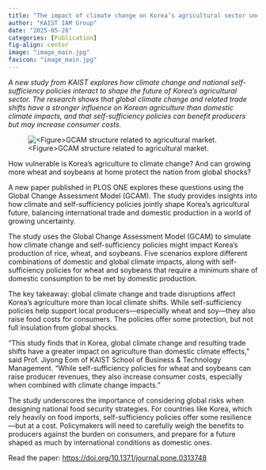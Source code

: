 ```yaml
---
title: "The impact of climate change on Korea’s agricultural sector under the national self-sufficiency policy"
author: "KAIST IAM Group"
date: "2025-05-28"
categories: [Publication]
fig-align: center
image: "image_main.jpg"
favicon: "image_main.jpg"
---
```


*A new study from KAIST explores how climate change and national self-sufficiency policies interact to shape the future of Korea’s agricultural sector. The research shows that global climate change and related trade shifts have a stronger influence on Korean agriculture than domestic climate impacts, and that self-sufficiency policies can benefit producers but may increase consumer costs.*

![\<Figure\>GCAM structure related to agricultural market.](image_main.jpg){fig-align="center"}

How vulnerable is Korea’s agriculture to climate change? And can growing more wheat and soybeans at home protect the nation from global shocks?

A new paper published in PLOS ONE explores these questions using the Global Change Assessment Model (GCAM). The study provides insights into how climate and self-sufficiency policies jointly shape Korea’s agricultural future, balancing international trade and domestic production in a world of growing uncertainty.

The study uses the Global Change Assessment Model (GCAM) to simulate how climate change and self-sufficiency policies might impact Korea’s production of rice, wheat, and soybeans. Five scenarios explore different combinations of domestic and global climate impacts, along with self-sufficiency policies for wheat and soybeans that require a minimum share of domestic consumption to be met by domestic production.

The key takeaway: global climate change and trade disruptions affect Korea’s agriculture more than local climate shifts. While self-sufficiency policies help support local producers—especially wheat and soy—they also raise food costs for consumers. The policies offer some protection, but not full insulation from global shocks.

“This study finds that in Korea, global climate change and resulting trade shifts have a greater impact on agriculture than domestic climate effects,” said Prof. Jiyong Eom of KAIST School of Business & Technology Management. “While self-sufficiency policies for wheat and soybeans can raise producer revenues, they also increase consumer costs, especially when combined with climate change impacts.”

The study underscores the importance of considering global risks when designing national food security strategies. For countries like Korea, which rely heavily on food imports, self-sufficiency policies offer some resilience—but at a cost. Policymakers will need to carefully weigh the benefits to producers against the burden on consumers, and prepare for a future shaped as much by international conditions as domestic ones.

Read the paper: <https://doi.org/10.1371/journal.pone.0313748>

